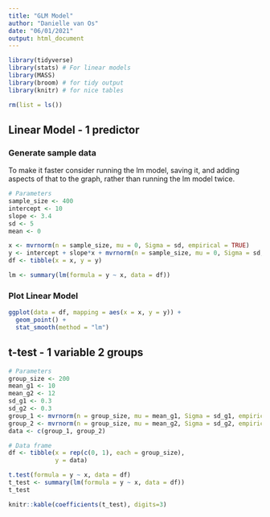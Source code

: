 ```yaml
---
title: "GLM Model"
author: "Danielle van Os"
date: "06/01/2021"
output: html_document
---
```


```r
library(tidyverse)
library(stats) # For linear models
library(MASS)
library(broom) # for tidy output
library(knitr) # for nice tables

rm(list = ls())
```

## Linear Model - 1 predictor 

### Generate sample data 

To make it faster consider running the lm model, saving it, and adding aspects of that to the graph, rather than running the lm model twice. 
```r

# Parameters 
sample_size <- 400
intercept <- 10
slope <- 3.4
sd <- 5
mean <- 0

x <- mvrnorm(n = sample_size, mu = 0, Sigma = sd, empirical = TRUE) 
y <- intercept + slope*x + mvrnorm(n = sample_size, mu = 0, Sigma = sd, empirical = TRUE) 
df <- tibble(x = x, y = y)

lm <- summary(lm(formula = y ~ x, data = df))

```

### Plot Linear Model

```r

ggplot(data = df, mapping = aes(x = x, y = y)) + 
  geom_point() + 
  stat_smooth(method = "lm")
```

## t-test - 1 variable 2 groups

```r
# Parameters
group_size <- 200 
mean_g1 <- 10
mean_g2 <- 12
sd_g1 <- 0.3
sd_g2 <- 0.3
group_1 <- mvrnorm(n = group_size, mu = mean_g1, Sigma = sd_g1, empirical = TRUE)
group_2 <- mvrnorm(n = group_size, mu = mean_g2, Sigma = sd_g2, empirical = TRUE)
data <- c(group_1, group_2)

# Data frame
df <- tibble(x = rep(c(0, 1), each = group_size),
             y = data)

t.test(formula = y ~ x, data = df)
t_test <- summary(lm(formula = y ~ x, data = df))
t_test

knitr::kable(coefficients(t_test), digits=3)

```
```r

```

























